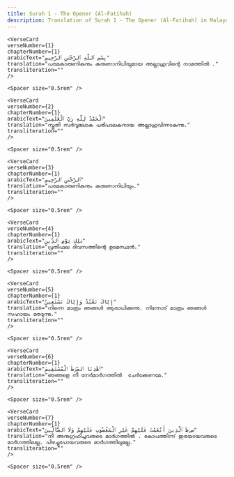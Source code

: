 ```yaml
---
title: Surah 1 - The Opener (Al-Fatihah)  
description: Translation of Surah 1 - The Opener (Al-Fatihah) in Malayalam
---
```







    <VerseCard 
    verseNumber={1}
    chapterNumber={1}
    arabicText="بِسْمِ ٱللَّهِ ٱلرَّحْمَٰنِ ٱلرَّحِيمِ"
    translation="പരമകാരുണികനും കരുണാനിധിയുമായ അല്ലാഹുവിന്റെ നാമത്തില്‍ ."
    transliteration=""
    />

    <Spacer size="0.5rem" />
                
    <VerseCard 
    verseNumber={2}
    chapterNumber={1}
    arabicText="ٱلْحَمْدُ لِلَّهِ رَبِّ ٱلْعَٰلَمِينَ"
    translation="സ്തുതി സര്‍വ്വലോക പരിപാലകനായ അല്ലാഹുവിന്നാകുന്നു."
    transliteration=""
    />

    <Spacer size="0.5rem" />
                
    <VerseCard 
    verseNumber={3}
    chapterNumber={1}
    arabicText="ٱلرَّحْمَٰنِ ٱلرَّحِيمِ"
    translation="പരമകാരുണികനും കരുണാനിധിയും."
    transliteration=""
    />

    <Spacer size="0.5rem" />
                
    <VerseCard 
    verseNumber={4}
    chapterNumber={1}
    arabicText="مَٰلِكِ يَوْمِ ٱلدِّينِ"
    translation="പ്രതിഫല ദിവസത്തിന്റെ ഉടമസ്ഥന്‍."
    transliteration=""
    />

    <Spacer size="0.5rem" />
                
    <VerseCard 
    verseNumber={5}
    chapterNumber={1}
    arabicText="إِيَّاكَ نَعْبُدُ وَإِيَّاكَ نَسْتَعِينُ"
    translation="നിന്നെ മാത്രം ഞങ്ങള്‍ ആരാധിക്കുന്നു. നിന്നോട്‌ മാത്രം ഞങ്ങള്‍ സഹായം തേടുന്നു."
    transliteration=""
    />

    <Spacer size="0.5rem" />
                
    <VerseCard 
    verseNumber={6}
    chapterNumber={1}
    arabicText="ٱهْدِنَا ٱلصِّرَٰطَ ٱلْمُسْتَقِيمَ"
    translation="ഞങ്ങളെ നീ നേര്‍മാര്‍ഗത്തില്‍  ചേര്‍ക്കേണമേ."
    transliteration=""
    />

    <Spacer size="0.5rem" />
                
    <VerseCard 
    verseNumber={7}
    chapterNumber={1}
    arabicText="صِرَٰطَ ٱلَّذِينَ أَنْعَمْتَ عَلَيْهِمْ غَيْرِ ٱلْمَغْضُوبِ عَلَيْهِمْ وَلَا ٱلضَّآلِّينَ"
    translation="നീ അനുഗ്രഹിച്ചവരുടെ മാര്‍ഗത്തില്‍ . കോപത്തിന്ന്‌ ഇരയായവരുടെ മാര്‍ഗത്തിലല്ല. പിഴച്ചുപോയവരുടെ മാര്‍ഗത്തിലുമല്ല."
    transliteration=""
    />

    <Spacer size="0.5rem" />
                